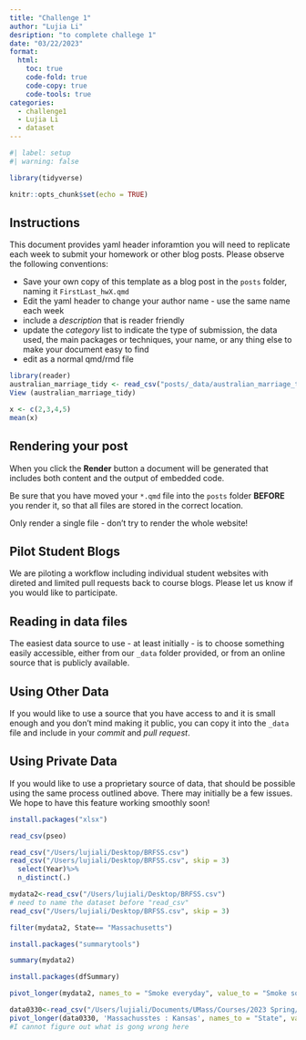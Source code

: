 ```yaml
---
title: "Challenge 1"
author: "Lujia Li"
desription: "to complete challege 1"
date: "03/22/2023"
format:
  html:
    toc: true
    code-fold: true
    code-copy: true
    code-tools: true
categories:
  - challenge1
  - Lujia Li
  - dataset
---
```


```r
#| label: setup
#| warning: false

library(tidyverse)

knitr::opts_chunk$set(echo = TRUE)
```

## Instructions

This document provides yaml header inforamtion you will need to replicate each week to submit your homework or other blog posts. Please observe the following conventions:

-   Save your own copy of this template as a blog post in the `posts` folder, naming it `FirstLast_hwX.qmd`
-   Edit the yaml header to change your author name - use the same name each week
-   include a *description* that is reader friendly
-   update the *category* list to indicate the type of submission, the data used, the main packages or techniques, your name, or any thing else to make your document easy to find
-   edit as a normal qmd/rmd file

```r
library(reader)
australian_marriage_tidy <- read_csv("posts/_data/australian_marriage_tidy.csv")
View (australian_marriage_tidy)
```


```r
x <- c(2,3,4,5)
mean(x)
```

## Rendering your post

When you click the **Render** button a document will be generated that includes both content and the output of embedded code. 

:::{.callout-warning}
Be sure that you have moved your `*.qmd` file into the `posts` folder **BEFORE** you render it, so that all files are stored in the correct location.
:::

:::{.callout-important}
Only render a single file - don't try to render the whole website!
:::

:::{.callout-note}
## Pilot Student Blogs

We are piloting a workflow including individual student websites with direted and limited pull requests back to course blogs. Please let us know if you would like to participate.
:::

## Reading in data files

The easiest data source to use - at least initially - is to choose something easily accessible, either from our `_data` folder provided, or from an online source that is publicly available.

:::{.callout-tip}
## Using Other Data
If you would like to use a source that you have access to and it is small enough and you don't mind making it public, you can copy it into the `_data` file and include in your *commit* and *pull request*.
:::

:::{.callout-tip}
## Using Private Data

If you would like to use a proprietary source of data, that should be possible using the same process outlined above. There may initially be a few issues. We hope to have this feature working smoothly soon!
:::

```r
install.packages("xlsx")
```

```r
read_csv(pseo)
```

```r
read_csv("/Users/lujiali/Desktop/BRFSS.csv")
read_csv("/Users/lujiali/Desktop/BRFSS.csv", skip = 3)
  select(Year)%>%
  n_distinct(.)
```

```r
mydata2<-read_csv("/Users/lujiali/Desktop/BRFSS.csv")
# need to name the dataset before "read_csv"
read_csv("/Users/lujiali/Desktop/BRFSS.csv", skip = 3)
```


```r
filter(mydata2, State== "Massachusetts")
```

```r
install.packages("summarytools")
```
```r
summary(mydata2)
```
```r
install.packages(dfSummary)
```
```r

pivot_longer(mydata2, names_to = "Smoke everyday", value_to = "Smoke some days")
```

```r
data0330<-read_csv("/Users/lujiali/Documents/UMass/Courses/2023 Spring/DACSS 601/BRFSS.csv")
pivot_longer(data0330, 'Massachusstes : Kansas', names_to = "State", values = "Smoke Everyday", "Smoke some days"
#I cannot figure out what is gong wrong here
```


